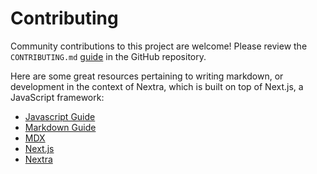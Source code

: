 # Contributing

Community contributions to this project are welcome! Please review the `CONTRIBUTING.md` [guide](https://github.com/cadeluca/hextraction-catalog/blob/main/CONTRIBUTING.md) in the GitHub repository.

Here are some great resources pertaining to writing markdown, or development in the context of Nextra, which is built on top of Next.js, a JavaScript framework:
- [Javascript Guide](https://developer.mozilla.org/en-US/docs/Web/JavaScript/Guide)
- [Markdown Guide](https://www.markdownguide.org/getting-started/)
- [MDX](https://mdxjs.com/)
- [Next.js](https://nextjs.org/docs)
- [Nextra](https://nextra.site/docs)

